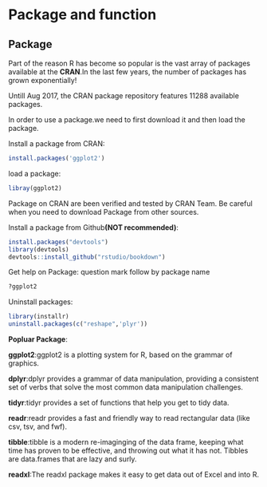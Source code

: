 # Package and function


## Package
Part of the reason R has become so popular is the vast array of packages available at the **CRAN**.In the last few years, the number of packages has grown exponentially!

Untill Aug 2017, the CRAN package repository features 11288 available packages.

In order to use a package.we need to first download it and then load the package.

Install a package from CRAN:
```r
install.packages('ggplot2')
```
load a package:
```r
libray(ggplot2)
```

Package on CRAN are been verified and tested by CRAN Team.
Be careful when you need to download Package from other sources.

Install a package from Github**(NOT recommended)**:
```r
install.packages("devtools")
library(devtools)
devtools::install_github("rstudio/bookdown")
```
Get help on Package: question mark follow by package name
```r
?ggplot2
```

Uninstall packages:
```r
library(installr)
uninstall.packages(c("reshape",'plyr'))
```


**Popluar Package**:

**ggplot2**:ggplot2 is a plotting system for R, based on the grammar of graphics.

**dplyr**:dplyr provides a grammar of data manipulation, providing a consistent set of verbs that solve the most common data manipulation challenges.

**tidyr**:tidyr provides a set of functions that help you get to tidy data.

**readr**:readr provides a fast and friendly way to read rectangular data (like csv, tsv, and fwf).

**tibble**:tibble is a modern re-imaginging of the data frame, keeping what time has proven to be effective, and throwing out what it has not. Tibbles are data.frames that are lazy and surly.

**readxl**:The readxl package makes it easy to get data out of Excel and into R.






